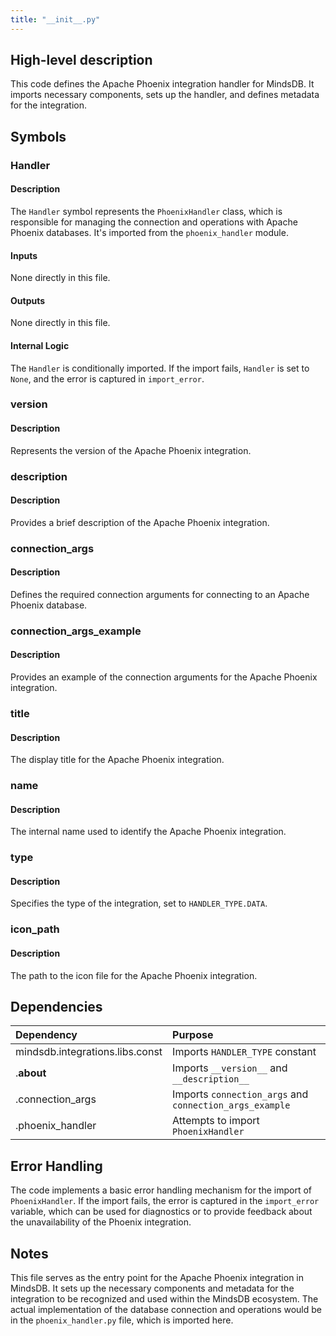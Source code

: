 ```yaml
---
title: "__init__.py"
---
```


## High-level description
This code defines the Apache Phoenix integration handler for MindsDB. It imports necessary components, sets up the handler, and defines metadata for the integration.

## Symbols

### Handler
#### Description
The `Handler` symbol represents the `PhoenixHandler` class, which is responsible for managing the connection and operations with Apache Phoenix databases. It's imported from the `phoenix_handler` module.

#### Inputs
None directly in this file.

#### Outputs
None directly in this file.

#### Internal Logic
The `Handler` is conditionally imported. If the import fails, `Handler` is set to `None`, and the error is captured in `import_error`.

### version
#### Description
Represents the version of the Apache Phoenix integration.

### description
#### Description
Provides a brief description of the Apache Phoenix integration.

### connection_args
#### Description
Defines the required connection arguments for connecting to an Apache Phoenix database.

### connection_args_example
#### Description
Provides an example of the connection arguments for the Apache Phoenix integration.

### title
#### Description
The display title for the Apache Phoenix integration.

### name
#### Description
The internal name used to identify the Apache Phoenix integration.

### type
#### Description
Specifies the type of the integration, set to `HANDLER_TYPE.DATA`.

### icon_path
#### Description
The path to the icon file for the Apache Phoenix integration.

## Dependencies
| Dependency | Purpose |
|:-----------|:--------|
| mindsdb.integrations.libs.const | Imports `HANDLER_TYPE` constant |
| .__about__ | Imports `__version__` and `__description__` |
| .connection_args | Imports `connection_args` and `connection_args_example` |
| .phoenix_handler | Attempts to import `PhoenixHandler` |

## Error Handling
The code implements a basic error handling mechanism for the import of `PhoenixHandler`. If the import fails, the error is captured in the `import_error` variable, which can be used for diagnostics or to provide feedback about the unavailability of the Phoenix integration.

## Notes
This file serves as the entry point for the Apache Phoenix integration in MindsDB. It sets up the necessary components and metadata for the integration to be recognized and used within the MindsDB ecosystem. The actual implementation of the database connection and operations would be in the `phoenix_handler.py` file, which is imported here.